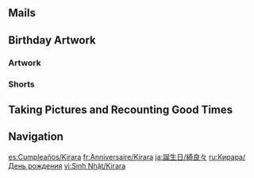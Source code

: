 {{Birthday Intro}}

==Mails==
{{Mails by Category Table|Kirara Birthday Mails|noheader=1}}

==Birthday Artwork==
===Artwork===
{{Artwork by Category Table
|Character Birthday Artwork
|category = Kirara Birthday Artwork
|header = Kirara's Birthday Artwork
}}

===Shorts===
{{Artwork by Category Table
|Character Shorts
|category = Kirara Birthday Artwork
|header = Kirara's Birthday Shorts
}}

==Taking Pictures and Recounting Good Times==
{{Transclude|Taking Pictures and Recounting Good Times/Kirara|Stories|main=1|top=1}}

==Navigation==
{{Character Navbox|Birthday}}

[[es:Cumpleaños/Kirara]]
[[fr:Anniversaire/Kirara]]
[[ja:誕生日/綺良々]]
[[ru:Кирара/День рождения]]
[[vi:Sinh Nhật/Kirara]]